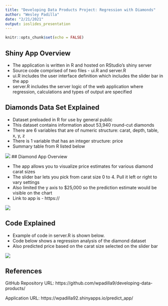 ```yaml
---
title: "Developing Data Products Project: Regression with Diamonds"
author: "Wesley Padilla"
date: "2/21/2021"
output: ioslides_presentation
---
```


```r
knitr::opts_chunk$set(echo = FALSE)
```


## Shiny App Overview

- The application is written in R and hosted on RStudio's shiny server   
- Source code comprised of two files - ui.R and server.R      
- ui.R includes the user interface definition which includes the slider bar in the app   
- server.R includes the server logic of the web application where regression, calculations and types of output are specified     


## Diamonds Data Set Explained

- Dataset preloaded in R for use by general public
- This dataset contains information about 53,940 round-cut diamonds   
- There are 6 variables that are of numeric structure: carat, depth, table, x, y, z   
- There is 1 variable that has an integer structure: price
- Summary table from R listed below   


![](diamonds.png)
## Diamond App Overview

- The app allows you to visualize price estimates for various diamond carat sizes   
- The slider bar lets you pick from carat size 0 to 4.  Pull it left or right to vary settings  
- Also limited the y axis to $25,000 so the prediction estimate would be visible on the chart  
- Link to app is - https://

![](prediction.png)

## Code Explained 

- Example of code in server.R is shown below. 
- Code below shows a regression analysis of the diamond dataset
- Also predicted price based on the carat size selected on the slider bar   

![](server_R_code.png)


## References 

GitHub Repository URL: https://github.com/wpadilla9/developing-data-products/   

Application URL:  https://wpadilla92.shinyapps.io/predict_app/   





